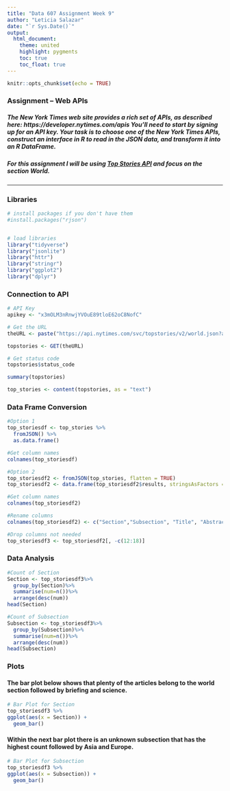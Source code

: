 ```yaml
---
title: "Data 607 Assignment Week 9"
author: "Leticia Salazar"
date: "`r Sys.Date()`"
output:
  html_document:
    theme: united
    highlight: pygments
    toc: true
    toc_float: true
---
```


```r
knitr::opts_chunk$set(echo = TRUE)
```

### Assignment – Web APIs

##### The New York Times web site provides a rich set of APIs, as described here: https://developer.nytimes.com/apis You’ll need to start by signing up for an API key. Your task is to choose one of the New York Times APIs, construct an interface in R to read in the JSON data, and transform it into an R DataFrame.

##### For this assignment I will be using [Top Stories API](https://developer.nytimes.com/docs/top-stories-product/1/overview) and focus on the section World.


***

### Libraries

```r
# install packages if you don't have them
#install.packages("rjson")


# load libraries
library("tidyverse")
library("jsonlite")
library("httr")
library("stringr")
library("ggplot2")
library("dplyr")
```

### Connection to API

```r
# API Key
apikey <- "x3mOLM3nRnwjYVOuE89tloE62oC8NofC"

# Get the URL 
theURL <- paste("https://api.nytimes.com/svc/topstories/v2/world.json?api-key=", apikey)

topstories <- GET(theURL)

# Get status code
topstories$status_code
```

```r
summary(topstories)
```

```r
top_stories <- content(topstories, as = "text")
```


### Data Frame Conversion

```r
#Option 1
top_storiesdf <- top_stories %>% 
  fromJSON() %>% 
  as.data.frame()

#Get column names
colnames(top_storiesdf)
```

```r
#Option 2
top_storiesdf2 <- fromJSON(top_stories, flatten = TRUE)
top_storiesdf2 <- data.frame(top_storiesdf2$results, stringsAsFactors = FALSE)

#Get column names
colnames(top_storiesdf2)
```


```r
#Rename columns
colnames(top_storiesdf2) <- c("Section","Subsection", "Title", "Abstract", "URL", "URI", "Byline", "Item_Type", "Updated_Date", "Created_Date", "Published_Date", "Material_Type_Facet", "Kicker", "Des_Facet", "Org_Facet", "Per_Facet", "Geo_Facet", "Multimedia", "Short_Url")

#Drop columns not needed
top_storiesdf3 <- top_storiesdf2[, -c(12:18)]
```


### Data Analysis

```r
#Count of Section
Section <- top_storiesdf3%>%
  group_by(Section)%>%
  summarise(num=n())%>%
  arrange(desc(num))
head(Section)
```


```r
#Count of Subsection
Subsection <- top_storiesdf3%>%
  group_by(Subsection)%>%
  summarise(num=n())%>%
  arrange(desc(num))
head(Subsection)
```


### Plots

#### The bar plot below shows that plenty of the articles belong to the world section followed by briefing and science.

```r
# Bar Plot for Section
top_storiesdf3 %>% 
ggplot(aes(x = Section)) +
  geom_bar()
```


#### Within the next bar plot there is an unknown subsection that has the highest count followed by Asia and Europe.

```r
# Bar Plot for Subsection
top_storiesdf3 %>% 
ggplot(aes(x = Subsection)) +
  geom_bar()
```